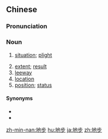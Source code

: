 ==Chinese==
{{zh-forms}}

===Pronunciation===
{{zh-pron
|m=dìbù
|c=dei6 bou6
|h=pfs=thi-phu
|mn=xm,qz,zz,kh:tē-pō͘/xm,qz,tp:tōe-pō͘
|ma=Zh-dìbù.ogg
|cat=n
}}

===Noun===
{{zh-noun}}

# [[situation]]; [[plight]]
#: {{zh-x|這 事情 怎麼 會 搞 到 這 種 地步？|How did this matter end up like this?}}
# [[extent]]; [[result]]
# [[leeway]]
# [[location]]
# [[position]]; [[status]]

====Synonyms====
* {{zh-l|田地}}
* {{zh-l|境地}}

{{zh-cat|Intermediate}}

[[zh-min-nan:地步]]
[[hu:地步]]
[[ja:地步]]
[[zh:地步]]